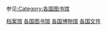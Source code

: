{{Categories by country|nocat}}
参见[[:Category:各国图书馆|:Category:各国图书馆]]
{{Commons cat|Archives by country}}

[[Category:档案馆|]]
[[Category:各国图书馆|]]
[[Category:各国博物馆|]]
[[Category:各国文件|]]